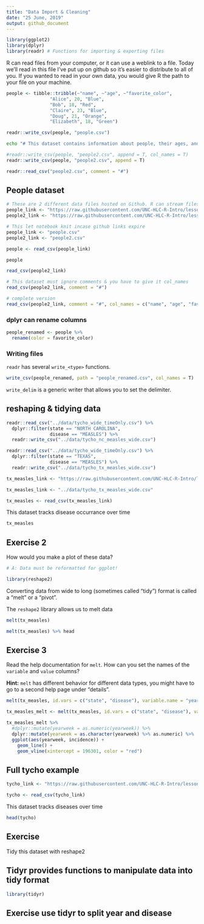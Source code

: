 ```yaml
---
title: "Data Import & Cleaning"
date: "25 June, 2019"
output: github_document
---
```


```r
library(ggplot2)
library(dplyr)
library(readr) # Functions for importing & exporting files
```


R can read files from your computer, or it can use a weblink to a file. Today
we'll read in this file I've put up on github so it's easier to distribute to
all of you. If you wanted to read in your own data, you would give R the path to
your file on your machine.









```r
people <- tibble::tribble(~"name", ~"age", ~"favorite_color",
                "Alice", 20, "Blue",
                "Bob", 18, "Red",
                "Claire", 23, "Blue",
                "Doug", 21, "Orange",
                "Elizabeth", 18, "Green")

readr::write_csv(people, "people.csv")
```

```bash
echo "# This dataset contains information about people, their ages, and their favorite colors" > people2.csv
```
```r
#readr::write_csv(people, "people2.csv", append = T, col_names = T)
readr::write_csv(people, "people2.csv", append = T)
```

```r
readr::read_csv("people2.csv", comment = "#")
```

## People dataset
```r
# These are 2 different data files hosted on Github. R can stream files from web links (not usually best way to get data).
people_link <- "https://raw.githubusercontent.com/UNC-HLC-R-Intro/lessons_2019/master/data_import/people.csv"
people2_link <- "https://raw.githubusercontent.com/UNC-HLC-R-Intro/lessons_2019/master/data_import/people2.csv"
```

```r
# This let notebook knit incase github links expire
people_link <- "people.csv"
people2_link <- "people2.csv"
```

```r
people <- read_csv(people_link)

people
```

```r
read_csv(people2_link)
```

```r
# This dataset must ignore comments & you have to give it col_names
read_csv(people2_link, comment = "#")
```


```r
# complete version
read_csv(people2_link, comment = "#", col_names = c("name", "age", "favorite_color"))
```

### dplyr can rename columns
```r
people_renamed <- people %>% 
  rename(color = favorite_color)
```

### Writing files
`readr` has several `write_<type>` functions.

```r
write_csv(people_renamed, path = "people_renamed.csv", col_names = T)
```

`write_delim` is a generic writer that allows you to set the delimiter.


## reshaping & tidying data

```r
readr::read_csv("../data/tycho_wide_timeOnly.csv") %>% 
  dplyr::filter(state == "NORTH CAROLINA",
                disease == "MEASLES") %>% 
  readr::write_csv("../data/tycho_nc_measles_wide.csv")

readr::read_csv("../data/tycho_wide_timeOnly.csv") %>% 
  dplyr::filter(state == "TEXAS",
                disease == "MEASLES") %>% 
  readr::write_csv("../data/tycho_tx_measles_wide.csv")
```

```r
tx_measles_link <- "https://raw.githubusercontent.com/UNC-HLC-R-Intro/lessons_2019/master/data/tycho_tx_measles_wide.csv"
```
```r
tx_measles_link <- "../data/tycho_tx_measles_wide.csv"
```

```r
tx_measles <- read_csv(tx_measles_link)
```
This dataset tracks disease occurrance over time
```r
tx_measles 
```

## Exercise 2
How would you make a plot of these data?
```r
# A: Data must be reformatted for ggplot!
```


```r
library(reshape2)
```

Converting data from wide to long (sometimes called "tidy") format is called a "melt" or a "pivot".

The `reshape2` library allows us to melt data
```r
melt(tx_measles) 
```
```r
melt(tx_measles) %>% head
```
## Exercise 3
Read the help documentation for `melt`. How can you set the names of the `variable` and `value` columns?

**Hint:** `melt` has different behavior for different data types, you might have to go to a second help page under "details".

```r
melt(tx_measles, id.vars = c("state", "disease"), variable.name = "yearweek", value.name = "incidence") %>% head

tx_measles_melt <- melt(tx_measles, id.vars = c("state", "disease"), variable.name = "yearweek", value.name = "incidence")
```

```r
tx_measles_melt %>% 
  #dplyr::mutate(yearweek = as.numeric(yearweek)) %>% 
  dplyr::mutate(yearweek = as.character(yearweek) %>% as.numeric) %>% 
  ggplot(aes(yearweek, incidence)) +
    geom_line() +
    geom_vline(xintercept = 196301, color = "red")
```


## Full tycho example

```r
tycho_link <- "https://raw.githubusercontent.com/UNC-HLC-R-Intro/lessons_2019/master/data/tycho_wide_time-disease.csv"
```

```r
tycho <- read_csv(tycho_link)
```

This dataset tracks diseases over time 
```r
head(tycho)
```

## Exercise
Tidy this dataset with reshape2

## Tidyr provides functions to manipulate data into tidy format

```r
library(tidyr)
```

## Exercise use tidyr to split year and disease